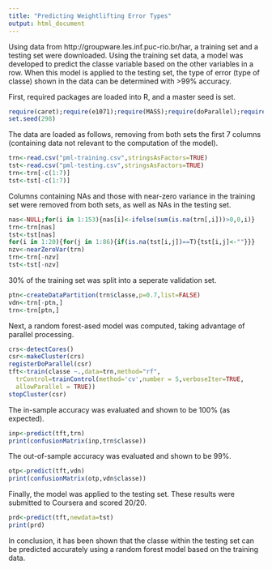 ```yaml
---
title: "Predicting Weightlifting Error Types"
output: html_document
---
```

Using data from http://groupware.les.inf.puc-rio.br/har, a training set and a testing set were downloaded.  Using the training set data, a model was developed to predict the classe variable based on the other variables in a row.  When this model is applied to the testing set, the type of error (type of classe) shown in the data can be determined with >99% accuracy.

First, required packages are loaded into R, and a master seed is set.
```r
require(caret);require(e1071);require(MASS);require(doParallel);require(randomForest)
set.seed(298)
```
The data are loaded as follows, removing from both sets the first 7 columns (containing data not relevant to the computation of the model).
```r
trn<-read.csv("pml-training.csv",stringsAsFactors=TRUE)
tst<-read.csv("pml-testing.csv",stringsAsFactors=TRUE)
trn<-trn[-c(1:7)]
tst<-tst[-c(1:7)]
```
Columns containing NAs and those with near-zero variance in the training set were removed from both sets, as well as NAs in the testing set.
```r
nas<-NULL;for(i in 1:153){nas[i]<-ifelse(sum(is.na(trn[,i]))>0,0,i)}
trn<-trn[nas]
tst<-tst[nas]
for(i in 1:20){for(j in 1:86){if(is.na(tst[i,j])==T){tst[i,j]<-""}}}
nzv<-nearZeroVar(trn)
trn<-trn[-nzv]
tst<-tst[-nzv]
```
30% of the training set was split into a seperate validation set.
```r
ptn<-createDataPartition(trn$classe,p=0.7,list=FALSE)
vdn<-trn[-ptn,]
trn<-trn[ptn,]
```
Next, a random forest-ased model was computed, taking advantage of parallel processing.
```r
crs<-detectCores()
csr<-makeCluster(crs)
registerDoParallel(csr)
tft<-train(classe ~.,data=trn,method="rf",
  trControl=trainControl(method='cv',number = 5,verboseIter=TRUE,
  allowParallel = TRUE)) 
stopCluster(csr)
```
The in-sample accuracy was evaluated and shown to be 100% (as expected).
```r
inp<-predict(tft,trn)
print(confusionMatrix(inp,trn$classe))
```
The out-of-sample accuracy was evaluated and shown to be 99%.
```r
otp<-predict(tft,vdn)
print(confusionMatrix(otp,vdn$classe))
```
Finally, the model was applied to the testing set.  These results were submitted to Coursera and scored 20/20.
```r
prd<-predict(tft,newdata=tst)
print(prd)
```
In conclusion, it has been shown that the classe within the testing set can be predicted accurately using a random forest model based on the training data.